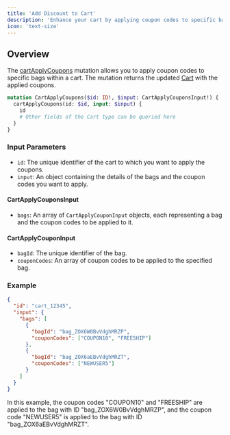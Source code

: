 ```yaml
---
title: 'Add Discount to Cart'
description: 'Enhance your cart by applying coupon codes to specific bags'
icon: 'text-size'
---
```


## Overview

The [cartApplyCoupons](https://studio.apollographql.com/public/CometAPI/variant/main/schema/reference/objects/Mutation#cartApplyCoupons) mutation allows you to apply coupon codes to specific bags within a cart. The mutation returns the updated [Cart](https://studio.apollographql.com/public/CometAPI/variant/main/schema/reference/objects/Cart) with the applied coupons.

```graphql
mutation CartApplyCoupons($id: ID!, $input: CartApplyCouponsInput!) {
  cartApplyCoupons(id: $id, input: $input) {
    id
    # Other fields of the Cart type can be queried here
  }
}
```

### Input Parameters

- `id`: The unique identifier of the cart to which you want to apply the coupons.
- `input`: An object containing the details of the bags and the coupon codes you want to apply.

#### CartApplyCouponsInput

- `bags`: An array of `CartApplyCouponInput` objects, each representing a bag and the coupon codes to be applied to it.

#### CartApplyCouponInput

- `bagId`: The unique identifier of the bag.
- `couponCodes`: An array of coupon codes to be applied to the specified bag.

### Example

```json
{
  "id": "cart_12345",
  "input": {
    "bags": [
      {
        "bagId": "bag_ZOX6W0BvVdghMRZP",
        "couponCodes": ["COUPON10", "FREESHIP"]
      },
      {
        "bagId": "bag_ZOX6aEBvVdghMRZT",
        "couponCodes": ["NEWUSER5"]
      }
    ]
  }
}
```
In this example, the coupon codes "COUPON10" and "FREESHIP" are applied to the bag with ID "bag_ZOX6W0BvVdghMRZP", and the coupon code "NEWUSER5" is applied to the bag with ID "bag_ZOX6aEBvVdghMRZT".
